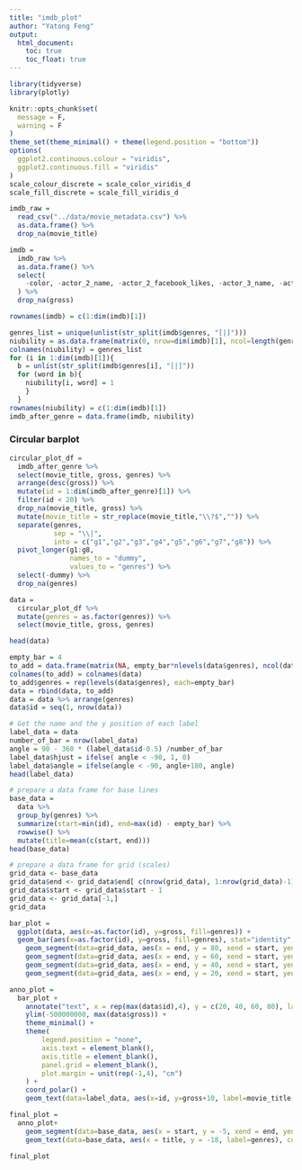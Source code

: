 ```yaml
---
title: "imdb_plot"
author: "Yatong Feng"
output: 
  html_document:
    toc: true
    toc_float: true
---
```


```r
library(tidyverse)
library(plotly)

knitr::opts_chunk$set(
  message = F,
  warning = F
)
theme_set(theme_minimal() + theme(legend.position = "bottom"))
options(
  ggplot2.continuous.colour = "viridis",
  ggplot2.continuous.fill = "viridis"
)
scale_colour_discrete = scale_color_viridis_d
scale_fill_discrete = scale_fill_viridis_d
```

```r
imdb_raw = 
  read_csv("../data/movie_metadata.csv") %>% 
  as.data.frame() %>% 
  drop_na(movie_title)
```


```r
imdb = 
  imdb_raw %>%
  as.data.frame() %>% 
  select(
    -color, -actor_2_name, -actor_2_facebook_likes, -actor_3_name, -actor_3_facebook_likes, -facenumber_in_poster, -movie_imdb_link, -content_rating, -plot_keywords
  ) %>%
  drop_na(gross)

rownames(imdb) = c(1:dim(imdb)[1])
```

```r
genres_list = unique(unlist(str_split(imdb$genres, "[|]")))
niubility = as.data.frame(matrix(0, nrow=dim(imdb)[1], ncol=length(genres_list)))
colnames(niubility) = genres_list
for (i in 1:dim(imdb)[1]){
  b = unlist(str_split(imdb$genres[i], "[|]"))
  for (word in b){
    niubility[i, word] = 1
    }
  }
rownames(niubility) = c(1:dim(imdb)[1])
imdb_after_genre = data.frame(imdb, niubility)
```

### Circular barplot

```r
circular_plot_df = 
  imdb_after_genre %>% 
  select(movie_title, gross, genres) %>% 
  arrange(desc(gross)) %>% 
  mutate(id = 1:dim(imdb_after_genre)[1]) %>% 
  filter(id < 20) %>%
  drop_na(movie_title, gross) %>% 
  mutate(movie_title = str_replace(movie_title,"\\?$","")) %>% 
  separate(genres,
           sep = "\\|",
           into = c("g1","g2","g3","g4","g5","g6","g7","g8")) %>% 
  pivot_longer(g1:g8,
               names_to = "dummy",
               values_to = "genres") %>%
  select(-dummy) %>% 
  drop_na(genres)
```


```r
data = 
  circular_plot_df %>% 
  mutate(genres = as.factor(genres)) %>% 
  select(movie_title, gross, genres)

head(data)
```

```r
empty_bar = 4
to_add = data.frame(matrix(NA, empty_bar*nlevels(data$genres), ncol(data)))
colnames(to_add) = colnames(data)
to_add$genres = rep(levels(data$genres), each=empty_bar)
data = rbind(data, to_add)
data = data %>% arrange(genres)
data$id = seq(1, nrow(data))
```


```r
# Get the name and the y position of each label
label_data = data
number_of_bar = nrow(label_data)
angle = 90 - 360 * (label_data$id-0.5) /number_of_bar   
label_data$hjust = ifelse( angle < -90, 1, 0)
label_data$angle = ifelse(angle < -90, angle+180, angle)
head(label_data)
```


```r
# prepare a data frame for base lines
base_data =
  data %>% 
  group_by(genres) %>% 
  summarize(start=min(id), end=max(id) - empty_bar) %>% 
  rowwise() %>% 
  mutate(title=mean(c(start, end)))
head(base_data)

# prepare a data frame for grid (scales)
grid_data <- base_data
grid_data$end <- grid_data$end[ c(nrow(grid_data), 1:nrow(grid_data)-1)] + 1
grid_data$start <- grid_data$start - 1
grid_data <- grid_data[-1,]
grid_data
```


```r
bar_plot = 
  ggplot(data, aes(x=as.factor(id), y=gross, fill=genres)) +   
  geom_bar(aes(x=as.factor(id), y=gross, fill=genres), stat="identity", alpha=0.5) +
    geom_segment(data=grid_data, aes(x = end, y = 80, xend = start, yend = 80), colour = "grey", alpha=1, size=0.3 , inherit.aes = FALSE ) +
    geom_segment(data=grid_data, aes(x = end, y = 60, xend = start, yend = 60), colour = "grey", alpha=1, size=0.3 , inherit.aes = FALSE ) +
    geom_segment(data=grid_data, aes(x = end, y = 40, xend = start, yend = 40), colour = "grey", alpha=1, size=0.3 , inherit.aes = FALSE ) +
    geom_segment(data=grid_data, aes(x = end, y = 20, xend = start, yend = 20), colour = "grey", alpha=1, size=0.3 , inherit.aes = FALSE ) 

anno_plot = 
  bar_plot +
    annotate("text", x = rep(max(data$id),4), y = c(20, 40, 60, 80), label = c("20", "40", "60", "80") , color="grey", size=3 , angle=0, fontface="bold", hjust=1) +
    ylim(-500000000, max(data$gross)) +
    theme_minimal() +
    theme(
        legend.position = "none",
        axis.text = element_blank(),
        axis.title = element_blank(),
        panel.grid = element_blank(),
        plot.margin = unit(rep(-1,4), "cm") 
    ) +
    coord_polar() + 
    geom_text(data=label_data, aes(x=id, y=gross+10, label=movie_title, hjust=hjust), color="black", fontface="bold",alpha=0.6, size=2.5, angle= label_data$angle, inherit.aes = FALSE) 

final_plot = 
  anno_plot+
    geom_segment(data=base_data, aes(x = start, y = -5, xend = end, yend = -5), colour = "black", alpha=0.8, size=0.6 , inherit.aes = FALSE)+
    geom_text(data=base_data, aes(x = title, y = -18, label=genres), colour = "black", alpha=0.6, size=3, fontface="bold", inherit.aes = FALSE)

final_plot
```

